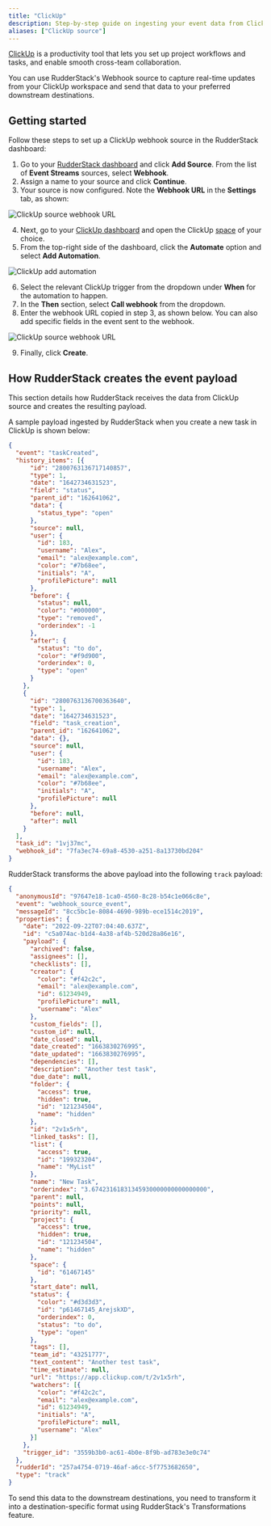 ```yaml
---
title: "ClickUp"
description: Step-by-step guide on ingesting your event data from ClickUp into RudderStack.
aliases: ["ClickUp source"]
---
```


[ClickUp](https://clickup.com/) is a productivity tool that lets you set up project workflows and tasks, and enable smooth cross-team collaboration.

You can use RudderStack's <Link to="/sources/event-streams/cloud-apps/webhook-source/">Webhook</Link> source to capture real-time updates from your ClickUp workspace and send that data to your preferred downstream destinations.

## Getting started

Follow these steps to set up a ClickUp webhook source in the RudderStack dashboard:

1. Go to your [RudderStack dashboard](https://app.rudderstack.com/) and click **Add Source**. From the list of **Event Streams** sources, select **Webhook**.
2. Assign a name to your source and click **Continue**.
3. Your source is now configured. Note the **Webhook URL** in the **Settings** tab, as shown:

<img src="../../../assets/event-stream-sources/clickup-webhook-url.png" alt="ClickUp source webhook URL" />

4. Next, go to your [ClickUp dashboard](https://app.clickup.com/) and open the ClickUp [space](https://help.clickup.com/hc/en-us/articles/6309466958103-Spaces-overview) of your choice.
5. From the top-right side of the dashboard, click the **Automate** option and select **Add Automation**.

<img src="../../../assets/event-stream-sources/clickup-add-automation.png" alt="ClickUp add automation" />

6. Select the relevant ClickUp trigger from the dropdown under **When** for the automation to happen.
7. In the **Then** section, select **Call webhook** from the dropdown.
8. Enter the webhook URL copied in step 3, as shown below. You can also add specific fields in the event sent to the webhook.

<img src="../../../assets/event-stream-sources/clickup-configure-automation.png" alt="ClickUp source webhook URL" />

9. Finally, click **Create**.

## How RudderStack creates the event payload

This section details how RudderStack receives the data from ClickUp source and creates the resulting payload.

A sample payload ingested by RudderStack when you create a new task in ClickUp is shown below:

```json
{
  "event": "taskCreated",
  "history_items": [{
      "id": "2800763136717140857",
      "type": 1,
      "date": "1642734631523",
      "field": "status",
      "parent_id": "162641062",
      "data": {
        "status_type": "open"
      },
      "source": null,
      "user": {
        "id": 183,
        "username": "Alex",
        "email": "alex@example.com",
        "color": "#7b68ee",
        "initials": "A",
        "profilePicture": null
      },
      "before": {
        "status": null,
        "color": "#000000",
        "type": "removed",
        "orderindex": -1
      },
      "after": {
        "status": "to do",
        "color": "#f9d900",
        "orderindex": 0,
        "type": "open"
      }
    },
    {
      "id": "2800763136700363640",
      "type": 1,
      "date": "1642734631523",
      "field": "task_creation",
      "parent_id": "162641062",
      "data": {},
      "source": null,
      "user": {
        "id": 183,
        "username": "Alex",
        "email": "alex@example.com",
        "color": "#7b68ee",
        "initials": "A",
        "profilePicture": null
      },
      "before": null,
      "after": null
    }
  ],
  "task_id": "1vj37mc",
  "webhook_id": "7fa3ec74-69a8-4530-a251-8a13730bd204"
}
```

RudderStack transforms the above payload into the following <Link to="/event-spec/standard-events/track/">`track`</Link> payload:

```json
{
  "anonymousId": "97647e18-1ca0-4560-8c28-b54c1e066c8e",
  "event": "webhook_source_event",
  "messageId": "8cc5bc1e-8084-4690-989b-ece1514c2019",
  "properties": {
    "date": "2022-09-22T07:04:40.637Z",
    "id": "c5a074ac-b1d4-4a38-af4b-520d28a86e16",
    "payload": {
      "archived": false,
      "assignees": [],
      "checklists": [],
      "creator": {
        "color": "#f42c2c",
        "email": "alex@example.com",
        "id": 61234949,
        "profilePicture": null,
        "username": "Alex"
      },
      "custom_fields": [],
      "custom_id": null,
      "date_closed": null,
      "date_created": "1663830276995",
      "date_updated": "1663830276995",
      "dependencies": [],
      "description": "Another test task",
      "due_date": null,
      "folder": {
        "access": true,
        "hidden": true,
        "id": "121234504",
        "name": "hidden"
      },
      "id": "2v1x5rh",
      "linked_tasks": [],
      "list": {
        "access": true,
        "id": "199323204",
        "name": "MyList"
      },
      "name": "New Task",
      "orderindex": "3.67423161831345930000000000000000",
      "parent": null,
      "points": null,
      "priority": null,
      "project": {
        "access": true,
        "hidden": true,
        "id": "121234504",
        "name": "hidden"
      },
      "space": {
        "id": "61467145"
      },
      "start_date": null,
      "status": {
        "color": "#d3d3d3",
        "id": "p61467145_ArejskXD",
        "orderindex": 0,
        "status": "to do",
        "type": "open"
      },
      "tags": [],
      "team_id": "43251777",
      "text_content": "Another test task",
      "time_estimate": null,
      "url": "https://app.clickup.com/t/2v1x5rh",
      "watchers": [{
        "color": "#f42c2c",
        "email": "alex@example.com",
        "id": 61234949,
        "initials": "A",
        "profilePicture": null,
        "username": "Alex"
      }]
    },
    "trigger_id": "3559b3b0-ac61-4b0e-8f9b-ad783e3e0c74"
  },
  "rudderId": "257a4754-0719-46af-a6cc-5f7753682650",
  "type": "track"
}
```

<div class="infoBlock">
To send this data to the downstream destinations, you need to transform it into a destination-specific format using RudderStack's <Link to="/features/transformations/">Transformations</Link> feature.
</div>